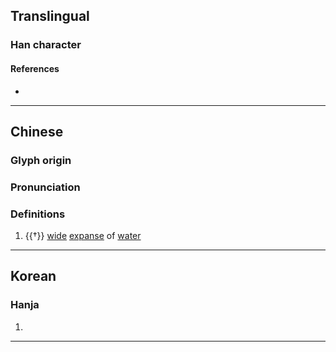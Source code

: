 {{character info/new}}
==Translingual==

===Han character===
{{Han char|rn=85|rad=水|as=02|sn=5|four=38100|canj=EC,XEC|ids=⿰氵八}}

====References====
* {{Han ref|kx=0604.050|dkj=17106|dj=0998.020|hdz=31548.080|uh=6C43|ud=27715|bh=C9A2|bd=51618}}

----
==Chinese==
{{zh-forms}}

===Glyph origin===
{{Han etym}}

===Pronunciation===
{{zh-pron
|m=bīn,pà,pā
|c=ban1,paak3
|mc=y
|oc=y
|cat=n
}}

===Definitions===
{{zh-hanzi}}

# {{†}} [[wide]] [[expanse]] of [[water]]


----

==Korean==

===Hanja===
{{ko-hanja|hangeul=파|eumhun=|rv=pa|mr=p'a|y=pha}}

# {{defn|lang=ko|sort=水02}}

----